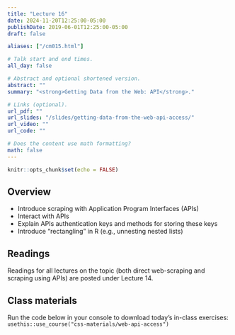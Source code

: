 ```yaml
---
title: "Lecture 16"
date: 2024-11-20T12:25:00-05:00
publishDate: 2019-06-01T12:25:00-05:00
draft: false

aliases: ["/cm015.html"]

# Talk start and end times.
all_day: false

# Abstract and optional shortened version.
abstract: ""
summary: "<strong>Getting Data from the Web: API</strong>."

# Links (optional).
url_pdf: ""
url_slides: "/slides/getting-data-from-the-web-api-access/"
url_video: ""
url_code: ""

# Does the content use math formatting?
math: false
---
```


```r
knitr::opts_chunk$set(echo = FALSE)
```

## Overview

* Introduce scraping with Application Program Interfaces (APIs)
* Interact with APIs
* Explain APIs authentication keys and methods for storing these keys
* Introduce "rectangling" in R (e.g., unnesting nested lists)

<!--
* Practice tidying messy JSON data objects using `tidyr`
* Practice gathering data from Twitter API using the `rtweet` package in R
-->


## Readings

Readings for all lectures on the topic (both direct web-scraping and scraping using APIs) are posted under Lecture 14.

<!--
* Read [Getting data from the web: API access](/notes/application-program-interface/)
* Read [Getting data from the web: writing API queries](/notes/write-an-api-function/)
* [Practice getting data from the Twitter API](/notes/twitter-api-practice/)
* [Simplifying lists](/notes/simplify-nested-lists/)
-->


## Class materials

<!--
In-class materials (exercises and code) will be posted here shortly before class.
-->

Run the code below in your console to download today’s in-class exercises: `usethis::use_course("css-materials/web-api-access")`
